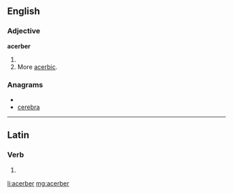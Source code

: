 ==English==

===Adjective===
'''acerber'''

# {{comparative of|[[acerb]]}}
# More [[acerbic]].

===Anagrams===
* {{alphagram|abceerr}}
* [[cerebra#English|cerebra]]

----

==Latin==

===Verb===
{{la-verb-form|acerber}}

# {{conjugation of|acerbo|acerbō|1|s|pres|pass|sub|lang=la}}

[[li:acerber]]
[[mg:acerber]]